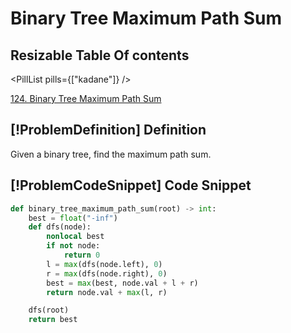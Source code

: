 # Binary Tree Maximum Path Sum

## Resizable Table Of contents

<DifficultyBadge difficulty="hard" />

<PillList pills={["kadane"]} />

[124. Binary Tree Maximum Path Sum](https://leetcode.com/problems/binary-tree-maximum-path-sum)

## [!ProblemDefinition] Definition

Given a binary tree, find the maximum path sum.

## [!ProblemCodeSnippet] Code Snippet

```python meta="source=problems/124-binary-tree-maximum-path-sum/solution.py"
def binary_tree_maximum_path_sum(root) -> int:
    best = float("-inf")
    def dfs(node):
        nonlocal best
        if not node:
            return 0
        l = max(dfs(node.left), 0)
        r = max(dfs(node.right), 0)
        best = max(best, node.val + l + r)
        return node.val + max(l, r)

    dfs(root)
    return best
```

